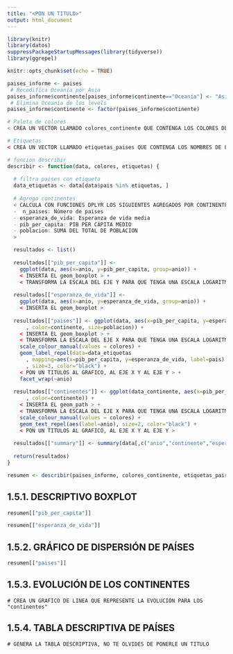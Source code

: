 ```yaml
---
title: "<PON UN TITULO>"
output: html_document
---
```


```r
library(knitr)
library(datos)
suppressPackageStartupMessages(library(tidyverse))
library(ggrepel)

knitr::opts_chunk$set(echo = TRUE)

paises_informe <- paises
 # Recodifica Oceanía por Asia
paises_informe$continente[paises_informe$continente=="Oceanía"] <- "Asia"
 # Elimina Oceanía de los levels
paises_informe$continente <- factor(paises_informe$continente)

# Paleta de colores
< CREA UN VECTOR LLAMADO colores_continente QUE CONTENGA LOS COLORES DE LOS CONTINENTES COM VALORES Y NOMO ETIQUETAS O "names" EL NOMBRE DE LOS CONTINENTES  SEGUN SE ESPECIFICA EN LA ACTIVIDAD 1.4 >

# Etiquetas
< CREA UN VECTOR LLAMADO etiquetas_paises QUE CONTENGA LOS NOMBRES DE LOS PAÍSES >

# funcion describir
describir <- function(data, colores, etiquetas) {
  
  # filtra paises con etiqueta
  data_etiquetas <- data[data$pais %in% etiquetas, ]
  
  # Agrega continentes
  < CALCULA CON FUNCIONES DPLYR LOS SIGUIENTES AGREGADOS POR CONTINENTE Y AÑO:
  -  n_paises: Número de paises
  - esperanza_de_vida: Esperanza de vida media
  - pib_per_capita: PIB PER CÁPITA MEDIO
  - poblacion: SUMA DEL TOTAL DE POBLACION
  >

  resultados <- list()
  
  resultados[["pib_per_capita"]] <- 
    ggplot(data, aes(x=anio, y=pib_per_capita, group=anio)) +
    < INSERTA EL geom_boxplot > +
    < TRANSFORMA LA ESCALA DEL EJE Y PARA QUE TENGA UNA ESCALA LOGARITMICA EN BASE 10 >
  
  resultados[["esperanza_de_vida"]] <- 
    ggplot(data, aes(x=anio, y=esperanza_de_vida, group=anio)) +
    < INSERTA EL geom_boxplot >
  
  resultados[["paises"]] <- ggplot(data, aes(x=pib_per_capita, y=esperanza_de_vida
      , color=continente, size=poblacion)) +
    < INSERTA EL geom_boxplot > +
    < TRANSFORMA LA ESCALA DEL EJE X PARA QUE TENGA UNA ESCALA LOGARITMICA EN BASE 10 > +
    scale_colour_manual(values = colores) +
    geom_label_repel(data=data_etiquetas
      , mapping=aes(x=pib_per_capita, y=esperanza_de_vida, label=pais)
      , size=3, color="black") +
    < PON UN TITULOS AL GRAFICO, AL EJE X Y AL EJE Y > +
    facet_wrap(~anio)
  
  resultados[["continentes"]] <- ggplot(data_continente, aes(x=pib_per_capita, y=esperanza_de_vida
      , color=continente)) +
    < INSERTA EL geom_path > +
    < TRANSFORMA LA ESCALA DEL EJE X PARA QUE TENGA UNA ESCALA LOGARITMICA EN BASE 10 > +
    scale_colour_manual(values = colores) +
    geom_text_repel(aes(label=anio), size=2, color="black") +
    < PON UN TITULOS AL GRAFICO, AL EJE X Y AL EJE Y >
  
  resultados[["summary"]] <- summary(data[,c("anio","continente","esperanza_de_vida","pib_per_capita")])
  
  return(resultados)
}

resumen <- describir(paises_informe, colores_continente, etiquetas_paises)
```

## 1.5.1. DESCRIPTIVO BOXPLOT

```r
resumen[["pib_per_capita"]]
```

<AÑADE UN BREVE COMENTARIO DE LOS RESULTADOS>

```r
resumen[["esperanza_de_vida"]]
```

<AÑADE UN BREVE COMENTARIO DE LOS RESULTADOS>


## 1.5.2. GRÁFICO DE DISPERSIÓN DE PAÍSES

```r
resumen[["paises"]]
```

<AÑADE UN BREVE COMENTARIO DE LOS RESULTADOS>

## 1.5.3. EVOLUCIÓN DE LOS CONTINENTES

```{}
# CREA UN GRAFICO DE LINEA QUE REPRESENTE LA EVOLUCIÓN PARA LOS "continentes"

```

## 1.5.4. TABLA DESCRIPTIVA DE PAÍSES 

```{}
# GENERA LA TABLA DESCRIPTIVA, NO TE OLVIDES DE PONERLE UN TITULO
```
